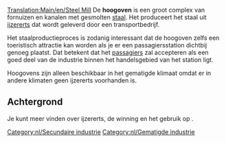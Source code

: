 [[Translation:Main/en/Steel Mill]]
{{Template:Industrieën/Nl
|image=Steelmill.png
|name=Hoogoven
|climates=[[Main/en/Klimaat/Nl#Gematigd|Gematigd]]
|accepts=[[Main/nl/IJzererts|IJzererts]]
|produces=[[Main/nl/Staal|Staal]]
|notes=
}}
De '''hoogoven''' is een groot complex van fornuizen en kanalen met gesmolten [[Main/nl/Staal|staal]]. Het produceert het staal uit [[Main/nl/IJzererts|ijzererts]] dat wordt geleverd door een transportbedrijf.

Het staalproductieproces is zodanig interessant dat de hoogoven zelfs een toeristisch attractie kan worden als je er een passagiersstation dichtbij genoeg plaatst. Dat betekent dat het [[Main/nl/Passagiers|passagiers]] zal accepteren als een goed deel van de industrie binnen het handelsgebied van het station ligt.

Hoogovens zijn alleen beschikbaar in het gematigde klimaat omdat er in andere klimaten geen ijzererts voorhanden is.

==Achtergrond==
Je kunt meer vinden over ijzererts, de winning en het gebruik op [http://www.wikipedia.org/wiki/Ironworks ].

{{nl/Navbox Industrieën}}
[[Category:nl/Secundaire industrie]]
[[Category:nl/Gematigde industrie]]
